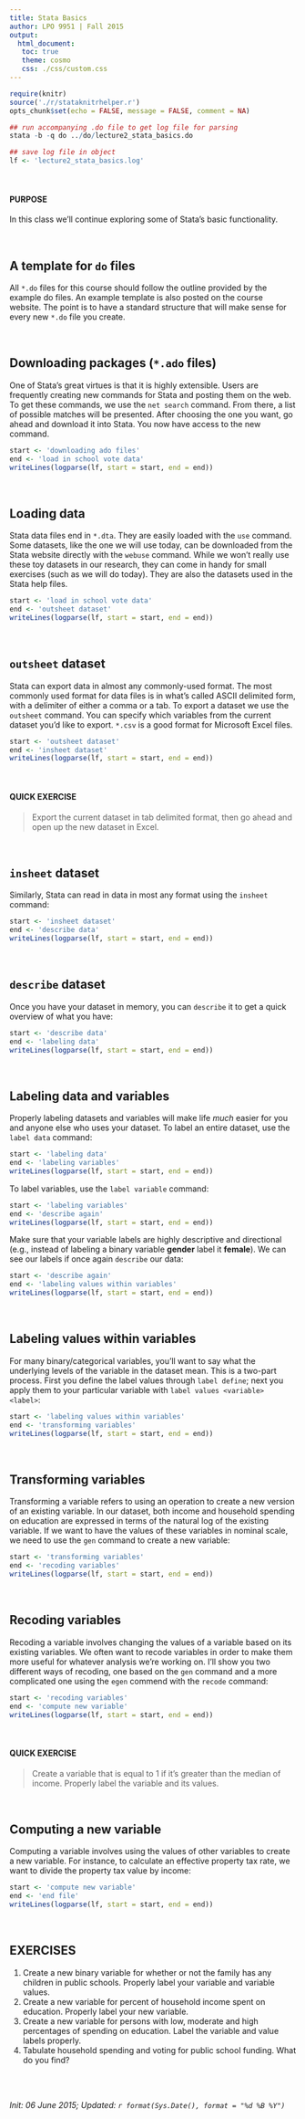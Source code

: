 ```yaml
---
title: Stata Basics
author: LPO 9951 | Fall 2015
output: 
  html_document:
   toc: true
   theme: cosmo
   css: ./css/custom.css
---
```


```r
require(knitr)
source('./r/stataknitrhelper.r')
opts_chunk$set(echo = FALSE, message = FALSE, comment = NA)
```

```r
## run accompanying .do file to get log file for parsing
stata -b -q do ../do/lecture2_stata_basics.do	 
```

```r
## save log file in object
lf <- 'lecture2_stata_basics.log'
```

<br>

#### PURPOSE

In this class we'll continue exploring some of Stata's basic
functionality.

<br>

## A template for `do` files
All `*.do` files for this course should follow the outline provided by the
example do files. An example template is also posted on the course
website. The point is to have a standard structure that will make
sense for every new `*.do` file you create.

<br>

## Downloading packages (`*.ado` files)
One of Stata's great virtues is that it is highly extensible. Users
are frequently creating new commands for Stata and posting them on the
web. To get these commands, we use the `net search` command. From
there, a list of possible matches will be presented. After choosing
the one you want, go ahead and download it into Stata. You now have
access to the new command.


```r
start <- 'downloading ado files'
end <- 'load in school vote data'
writeLines(logparse(lf, start = start, end = end))
```

<br>

## Loading data
Stata data files end in `*.dta`. They are easily loaded with the `use`
command. Some datasets, like the one we will use today, can be
downloaded from the Stata website directly with the `webuse`
command. While we won't really use these toy datasets in our research,
they can come in handy for small exercises (such as we will do
today). They are also the datasets used in the Stata help files.


```r
start <- 'load in school vote data'
end <- 'outsheet dataset'
writeLines(logparse(lf, start = start, end = end))
```

<br>

## `outsheet` dataset
Stata can export data in almost any commonly-used format. The most commonly used
format for data files is in what's called ASCII delimited form, with a
delimiter of either a comma or a tab. To export a dataset we use the
`outsheet` command. You can specify which variables from the current dataset you'd like to
export. `*.csv` is a good format for Microsoft Excel files.

```r
start <- 'outsheet dataset'
end <- 'insheet dataset'
writeLines(logparse(lf, start = start, end = end))
```

<br>

#### QUICK EXERCISE
> Export the current dataset in tab delimited format, then go ahead and
> open up the new dataset in Excel.

<br>

## `insheet` dataset
Similarly, Stata can read in data in most any format using the
`insheet` command:

```r
start <- 'insheet dataset'
end <- 'describe data'
writeLines(logparse(lf, start = start, end = end))
```

<br>

## `describe` dataset
Once you have your dataset in memory, you can `describe` it to get a
quick overview of what you have:

```r
start <- 'describe data'
end <- 'labeling data'
writeLines(logparse(lf, start = start, end = end))
```

<br>

## Labeling data and variables
Properly labeling datasets and variables will make life *much*
easier for you and anyone else who uses your dataset. To label an
entire dataset, use the `label data` command:

```r
start <- 'labeling data'
end <- 'labeling variables'
writeLines(logparse(lf, start = start, end = end))
```

To label variables, use the `label variable` command:


```r
start <- 'labeling variables'
end <- 'describe again'
writeLines(logparse(lf, start = start, end = end))
```
Make sure that your variable labels are highly descriptive and
directional (e.g., instead of labeling a binary variable **gender**
label it **female**). We can see our labels if once again `describe`
our data:

```r
start <- 'describe again'
end <- 'labeling values within variables'
writeLines(logparse(lf, start = start, end = end))
```

<br>

## Labeling values within variables
For many binary/categorical variables, you'll want to say what the
underlying levels of the variable in the dataset mean. This is a
two-part process. First you define the label values through `label define`; next you apply
them to your particular variable with `label values <variable>
<label>`:

```r
start <- 'labeling values within variables'
end <- 'transforming variables'
writeLines(logparse(lf, start = start, end = end))
```

<br>

## Transforming variables
Transforming a variable refers to using an operation to create a new
version of an existing variable. In our dataset, both income and
household spending on education are expressed in terms of the natural log
of the existing variable. If we want to have the values of these variables in nominal scale,
we need to use the `gen` command to create a new variable:

```r
start <- 'transforming variables'
end <- 'recoding variables'
writeLines(logparse(lf, start = start, end = end))
```

<br>

## Recoding variables
Recoding a variable involves changing the values of a variable based
on its existing variables. We often want to recode variables in order
to make them more useful for whatever analysis we're working on. I'll
show you two different ways of recoding, one based on the `gen`
command and a more complicated one using the `egen` commend with the
`recode` command:

```r
start <- 'recoding variables'
end <- 'compute new variable'
writeLines(logparse(lf, start = start, end = end))
```

<br>

#### QUICK EXERCISE
> Create a variable that is equal to 1 if it's greater than the median of income. 
> Properly label the variable and its values.

<br>

## Computing a new variable
Computing a variable involves using the values of other variables to
create a new variable. For instance, to calculate an effective
property tax rate, we want to divide the property tax value by income:

```r
start <- 'compute new variable'
end <- 'end file'
writeLines(logparse(lf, start = start, end = end))
```

<br>

## EXERCISES
1. Create a new binary variable for whether or not the family has any children in public schools. Properly label your variable and variable values. 
2. Create a new variable for percent of household income spent on education. Properly label your new variable.
3. Create a new variable for persons with low, moderate and high percentages of spending on education. Label the variable and value labels properly.  
4. Tabulate household spending and voting for public school
funding. What do you find?

<br><br>

*Init: 06 June 2015; Updated: `r format(Sys.Date(), format = "%d %B %Y")`*

<br>
